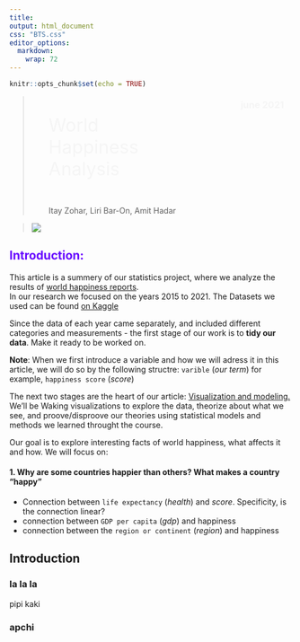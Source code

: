 ```yaml
---
title: 
output: html_document
css: "BTS.css"
editor_options: 
  markdown: 
    wrap: 72
---
```


```r
knitr::opts_chunk$set(echo = TRUE)
```
>
<div class="headstrip">
  <div style="margin: 10px; padding-left: 20px;">
    <p class="mainTitle" style=" display: inline-block; width: 50%; font-size: xx-large; color: whitesmoke">World Happiness Analysis</p>
    <h3 style="display: inline; margin: 5px; color: whitesmoke; float: right;" >june 2021</h3>  
    <br/>
    <p class="subTitle">Itay Zohar, Liri Bar-On, Amit Hadar</p>
  </div>
 > 
</div>


>
<img src="resources/stairs.jpg"/>

## <span style="color: #6600ff"> Introduction: </span>

This article is a summery of our statistics project, where we analyze
the results of [world happiness
reports](https://worldhappiness.report/).  
In our research we focused on
the years 2015 to 2021. The Datasets we used can be found [on
Kaggle](https://www.kaggle.com/mathurinache/world-happiness-report-20152021)

Since the data of each year came separately, and included different
categories and measurements - the first stage of our work is to **tidy
our data**. Make it ready to be worked on.

**Note**: When we first introduce a variable and how we will adress it in this article, we will do so by the following structre: `varible` (*our term*)
for example, `happiness score` (*score*)

The next two stages are the heart of our article: <u> Visualization and modeling.</u> 
We'll be Waking visualizations to explore the data, theorize about what we see, and  proove/disproove our theories using statistical models and methods we learned throught the course.

Our goal is to explore interesting facts of world happiness, what affects it and how.
We will focus on:  

#### 1. Why are some countries happier than others? What makes a country "happy"  

  - Connection between `life expectancy` (*health*) and *score*. Specificity, is the connection linear?  
  - connection between `GDP per capita` (*gdp*) and happiness  
  - connection between the `region or continent` (*region*) and happiness   
  


## Introduction {.tabset}

### la la la

pipi kaki

### apchi
